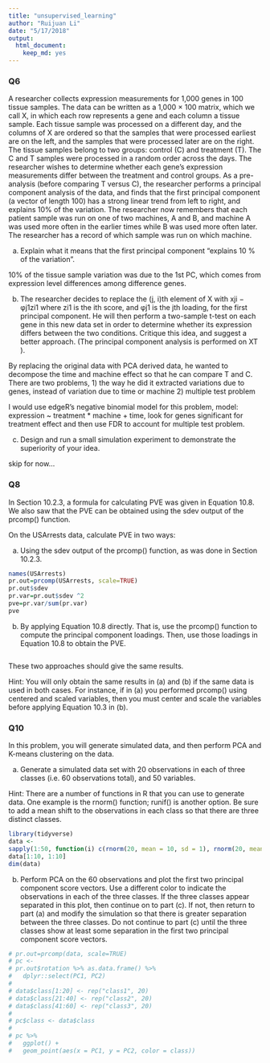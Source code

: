 ```yaml
---
title: "unsupervised_learning"
author: "Ruijuan Li"
date: "5/17/2018"
output: 
  html_document: 
    keep_md: yes
---
```


### Q6

A researcher collects expression measurements for 1,000 genes in 100 tissue samples. The data can be written as a 1,000 × 100 matrix, which we call X, in which each row represents a gene and each column a tissue sample. Each tissue sample was processed on a different day, and the columns of X are ordered so that the samples that were processed earliest are on the left, and the samples that were processed later are on the right. The tissue samples belong to two groups: control (C) and treatment (T). The C and T samples were processed in a random order across the days. The researcher wishes to determine whether each gene’s expression measurements differ between the treatment and control groups.
As a pre-analysis (before comparing T versus C), the researcher performs a principal component analysis of the data, and finds that the first principal component (a vector of length 100) has a strong linear trend from left to right, and explains 10% of the variation. The researcher now remembers that each patient sample was run on one of two machines, A and B, and machine A was used more often in the earlier times while B was used more often later. The researcher has a record of which sample was run on which machine.

(a) Explain what it means that the first principal component “explains 10 % of the variation”.

10% of the tissue sample variation was due to the 1st PC, which comes from expression level differences among difference genes.  

(b) The researcher decides to replace the (j, i)th element of X with xji − φj1zi1 
where zi1 is the ith score, and φj1 is the jth loading, for the first principal component. He will then perform a two-sample t-test on each gene in this new data set in order to determine whether its expression differs between the two conditions. Critique this idea, and suggest a better approach. (The principal component analysis is performed on XT ).

By replacing the original data with PCA derived data, he wanted to decompose the time and machine effect so that he can compare T and C. There are two problems, 1) the way he did it extracted variations due to genes, instead of variation due to time or machine 2) multiple test problem 

I would use edgeR's negative binomial model for this problem, model: expression ~ treatment * machine + time, look for genes significant for treatment effect and then use FDR to account for multiple test problem. 

(c) Design and run a small simulation experiment to demonstrate the superiority of your idea.

skip for now... 

### Q8

In Section 10.2.3, a formula for calculating PVE was given in Equation 10.8. We also saw that the PVE can be obtained using the sdev output of the prcomp() function.

On the USArrests data, calculate PVE in two ways:

(a) Using the sdev output of the prcomp() function, as was done in Section 10.2.3.

```r
names(USArrests)
pr.out=prcomp(USArrests, scale=TRUE)
pr.out$sdev
pr.var=pr.out$sdev ^2 
pve=pr.var/sum(pr.var)
pve 
```

(b) By applying Equation 10.8 directly. That is, use the prcomp() function to compute the principal component loadings. Then, use those loadings in Equation 10.8 to obtain the PVE.

```r

```

These two approaches should give the same results.

Hint: You will only obtain the same results in (a) and (b) if the same data is used in both cases. For instance, if in (a) you performed prcomp() using centered and scaled variables, then you must center and scale the variables before applying Equation 10.3 in (b).

### Q10

In this problem, you will generate simulated data, and then perform PCA and K-means clustering on the data.

(a) Generate a simulated data set with 20 observations in each of three classes (i.e. 60 observations total), and 50 variables.

Hint: There are a number of functions in R that you can use to generate data. One example is the rnorm() function; runif() is another option. Be sure to add a mean shift to the observations in each class so that there are three distinct classes.

```r
library(tidyverse)
data <- 
sapply(1:50, function(i) c(rnorm(20, mean = 10, sd = 1), rnorm(20, mean = 20, sd = 2), rnorm(20, mean = 30, sd = 3))) %>% as.data.frame() 
data[1:10, 1:10]
dim(data) 
```

(b) Perform PCA on the 60 observations and plot the first two principal component score vectors. Use a different color to indicate the observations in each of the three classes. If the three classes appear separated in this plot, then continue on to part (c). If not, then return to part (a) and modify the simulation so that there is greater separation between the three classes. Do not continue to part (c) until the three classes show at least some separation in the first two principal component score vectors.

```r
# pr.out=prcomp(data, scale=TRUE)  
# pc <- 
# pr.out$rotation %>% as.data.frame() %>% 
#   dplyr::select(PC1, PC2)
#   
# data$class[1:20] <- rep("class1", 20)
# data$class[21:40] <- rep("class2", 20)
# data$class[41:60] <- rep("class3", 20)
# 
# pc$class <- data$class 
# 
# pc %>% 
#   ggplot() +
#   geom_point(aes(x = PC1, y = PC2, color = class))   
```

 